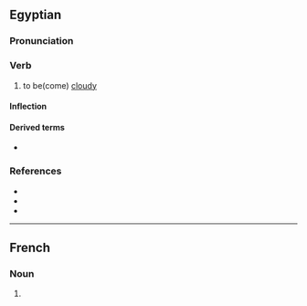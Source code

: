 {{also|GP|.gp}}
==Egyptian==

===Pronunciation===
{{egy-IPA-E}}

===Verb===
{{egy-verb|2-lit|head=<hiero>g:p-mw</hiero>}}

# {{lb|egy|intransitive}} to be(come) [[cloudy]]

====Inflection====
{{egy-conj-2-lit|gp|gpp|intr=1}}

====Derived terms====
* {{l|egy|gp n mw}}

===References===
* {{R:egy:Wb|5|165}}
* {{R:egy:Faulkner|289}}
* {{R:egy:Inflection|547|728}}

----

==French==

===Noun===
{{head|fr|noun}}

# {{abbreviation of|lang=fr|[[glycoprotéine]]}}